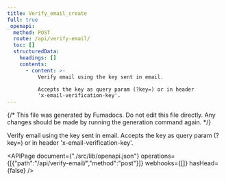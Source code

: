 ```yaml
---
title: Verify_email_create
full: true
_openapi:
  method: POST
  route: /api/verify-email/
  toc: []
  structuredData:
    headings: []
    contents:
      - content: >-
          Verify email using the key sent in email.

          Accepts the key as query param (?key=) or in header
          'x-email-verification-key'.
---
```


{/* This file was generated by Fumadocs. Do not edit this file directly. Any changes should be made by running the generation command again. */}

Verify email using the key sent in email.
Accepts the key as query param (?key=) or in header 'x-email-verification-key'.

<APIPage document={"./src/lib/openapi.json"} operations={[{"path":"/api/verify-email/","method":"post"}]} webhooks={[]} hasHead={false} />